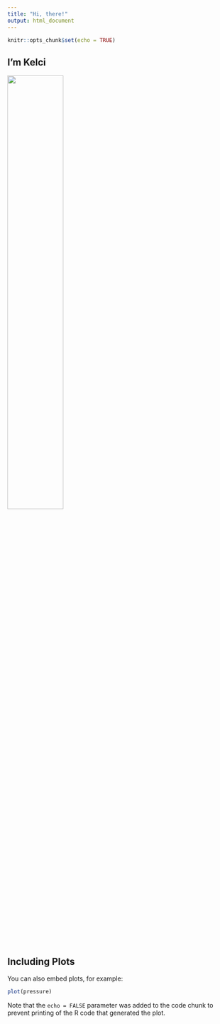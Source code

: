 ```yaml
---
title: "Hi, there!"
output: html_document
---
```


```r
knitr::opts_chunk$set(echo = TRUE)
```

## I'm Kelci

<img src="files/jk8.jpg" style="width:50%">

## Including Plots

You can also embed plots, for example:

```r
plot(pressure)
```

Note that the `echo = FALSE` parameter was added to the code chunk to prevent printing of the R code that generated the plot.
